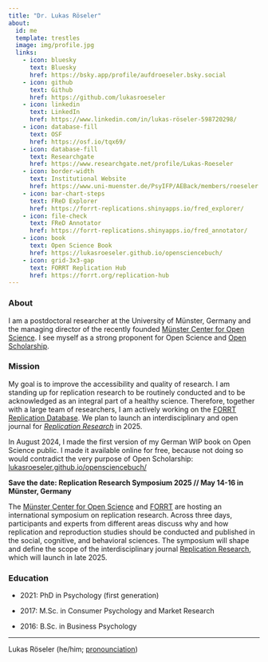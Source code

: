 ```yaml
---
title: "Dr. Lukas Röseler"
about:
  id: me
  template: trestles
  image: img/profile.jpg
  links:
    - icon: bluesky
      text: Bluesky
      href: https://bsky.app/profile/aufdroeseler.bsky.social
    - icon: github
      text: Github
      href: https://github.com/lukasroeseler
    - icon: linkedin
      text: LinkedIn
      href: https://www.linkedin.com/in/lukas-röseler-598720298/
    - icon: database-fill
      text: OSF
      href: https://osf.io/tqx69/
    - icon: database-fill
      text: Researchgate
      href: https://www.researchgate.net/profile/Lukas-Roeseler
    - icon: border-width
      text: Institutional Website
      href: https://www.uni-muenster.de/PsyIFP/AEBack/members/roeseler.html
    - icon: bar-chart-steps
      text: FReD Explorer
      href: https://forrt-replications.shinyapps.io/fred_explorer/
    - icon: file-check
      text: FReD Annotator
      href: https://forrt-replications.shinyapps.io/fred_annotator/
    - icon: book
      text: Open Science Book
      href: https://lukasroeseler.github.io/opensciencebuch/
    - icon: grid-3x3-gap
      text: FORRT Replication Hub
      href: https://forrt.org/replication-hub
---
```


:::: {#me}
### About

I am a postdoctoral researcher at the University of Münster, Germany and the managing director of the recently founded [Münster Center for Open Science](https://www.uni-muenster.de/MueCOS/en/index.html). I see myself as a strong proponent for Open Science and [Open Scholarship](https://forrt.org/glossary/english/open_scholarship/).

### Mission

My goal is to improve the accessibility and quality of research. I am standing up for replication research to be routinely conducted and to be acknowledged as an integral part of a healthy science. Therefore, together with a large team of researchers, I am actively working on the [FORRT Replication Database](https://forrt-replications.shinyapps.io/fred_explorer/). We plan to launch an interdisciplinary and open journal for [*Replication Research*](https://lukasroeseler.github.io/replicationresearch_mockup/) in 2025.

In August 2024, I made the first version of my German WIP book on Open Science public. I made it available online for free, because not doing so would contradict the very purpose of Open Scholarship: [lukasroeseler.github.io/opensciencebuch/](lukasroeseler.github.io/opensciencebuch/)

::: {.callout-important icon="false"}
**Save the date: Replication Research Symposium 2025 // May 14-16 in Münster, Germany**

The [Münster Center for Open Science](https://www.uni-muenster.de/MueCOS/en/index.html) and [FORRT](forrt.org) are hosting an international symposium on replication research. Across three days, participants and experts from different areas discuss why and how replication and reproduction studies should be conducted and published in the social, cognitive, and behavioral sciences. The symposium will shape and define the scope of the interdisciplinary journal [Replication Research](replicationresearch.org), which will launch in late 2025.
:::

### Education

-   2021: PhD in Psychology (first generation)

-   2017: M.Sc. in Consumer Psychology and Market Research

-   2016: B.Sc. in Business Psychology

------------------------------------------------------------------------

Lukas Röseler (he/him; [pronounciation](https://namedrop.io/lukasroseler))
::::
